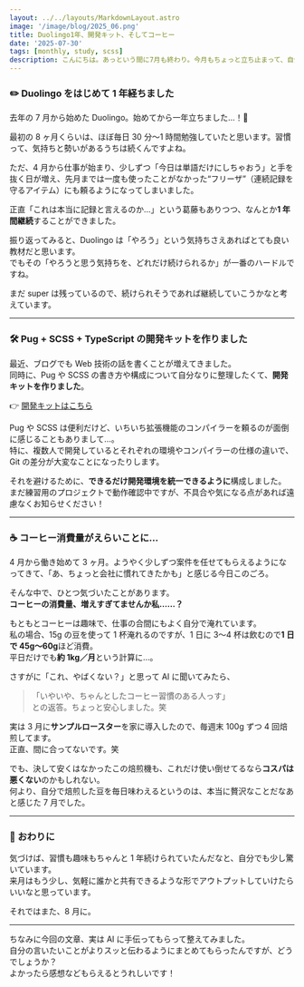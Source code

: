 ```yaml
---
layout: ../../layouts/MarkdownLayout.astro
image: '/image/blog/2025_06.png'
title: Duolingo1年、開発キット、そしてコーヒー
date: '2025-07-30'
tags: [monthly, study, scss]
description: こんにちは。あっという間に7月も終わり。今月もちょっと立ち止まって、自分の習慣や学び、趣味についてふりかえってみようと思います。
---
```


### ✏️ Duolingo をはじめて 1 年経ちました

去年の 7 月から始めた Duolingo。始めてから一年立ちました…！👏

最初の 8 ヶ月くらいは、ほぼ毎日 30 分〜1 時間勉強していたと思います。習慣って、気持ちと勢いがあるうちは続くんですよね。

ただ、4 月から仕事が始まり、少しずつ「今日は単語だけにしちゃおう」と手を抜く日が増え、先月までは一度も使ったことがなかった“フリーザ”（連続記録を守るアイテム）にも頼るようになってしまいました。

正直「これは本当に記録と言えるのか…」という葛藤もありつつ、なんとか**1 年間継続**することができました。

振り返ってみると、Duolingo は「やろう」という気持ちさえあればとても良い教材だと思います。  
でもその「やろうと思う気持ちを、どれだけ続けられるか」が一番のハードルですね。

まだ super は残っているので、続けられそうであれば継続していこうかなと考えています。

---

### 🛠 Pug + SCSS + TypeScript の開発キットを作りました

最近、ブログでも Web 技術の話を書くことが増えてきました。  
同時に、Pug や SCSS の書き方や構成について自分なりに整理したくて、**開発キットを作りました**。

👉 <a href='https://github.com/junya3/pug-starter' target='_blank' rel='nofollow'>開発キットはこちら</a>

Pug や SCSS は便利だけど、いちいち拡張機能のコンパイラーを頼るのが面倒に感じることもありまして…。  
特に、複数人で開発しているとそれぞれの環境やコンパイラーの仕様の違いで、Git の差分が大変なことになったりします。

それを避けるために、**できるだけ開発環境を統一できるように**構成しました。  
まだ練習用のプロジェクトで動作確認中ですが、不具合や気になる点があれば遠慮なくお知らせください！

---

### ☕ コーヒー消費量がえらいことに…

4 月から働き始めて 3 ヶ月。ようやく少しずつ案件を任せてもらえるようになってきて、「あ、ちょっと会社に慣れてきたかも」と感じる今日このごろ。

そんな中で、ひとつ気づいたことがあります。  
**コーヒーの消費量、増えすぎてませんか私……？**

もともとコーヒーは趣味で、仕事の合間にもよく自分で淹れています。  
私の場合、15g の豆を使って 1 杯淹れるのですが、1 日に 3〜4 杯は飲むので**1 日で 45g〜60g**ほど消費。  
平日だけでも**約 1kg／月**という計算に…。

さすがに「これ、やばくない？」と思って AI に聞いてみたら、

> 「いやいや、ちゃんとしたコーヒー習慣のある人っす」  
> との返答。ちょっと安心しました。笑

実は 3 月に**サンプルロースター**を家に導入したので、毎週末 100g ずつ 4 回焙煎してます。  
正直、間に合ってないです。笑

でも、決して安くはなかったこの焙煎機も、これだけ使い倒せてるなら**コスパは悪くない**のかもしれない。  
何より、自分で焙煎した豆を毎日味わえるというのは、本当に贅沢なことだなあと感じた 7 月でした。

---

### 📝 おわりに

気づけば、習慣も趣味もちゃんと 1 年続けられていたんだなと、自分でも少し驚いています。  
来月はもう少し、気軽に誰かと共有できるような形でアウトプットしていけたらいいなと思っています。

それではまた、8 月に。

---

ちなみに今回の文章、実は AI に手伝ってもらって整えてみました。  
自分の言いたいことがよりスッと伝わるようにまとめてもらったんですが、どうでしょうか？  
よかったら感想などもらえるとうれしいです！
